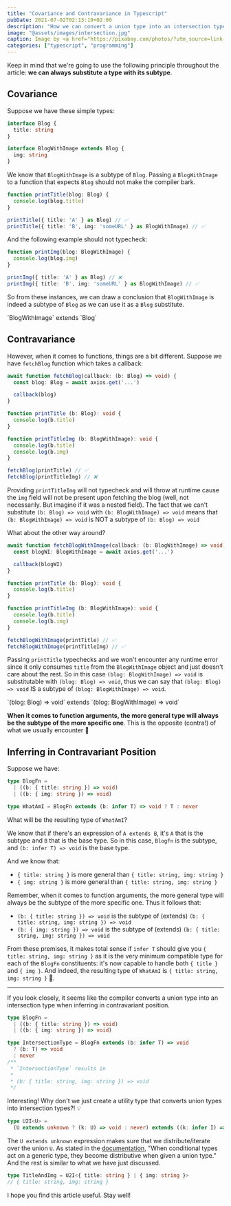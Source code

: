 ```yaml
---
title: "Covariance and Contravariance in Typescript"
pubDate: 2021-07-02T02:13:19+02:00
description: "How we can convert a union type into an intersection type using contravariance"
image: "@assets/images/intersection.jpg"
caption: Image by <a href="https://pixabay.com/photos/?utm_source=link-attribution&amp;utm_medium=referral&amp;utm_campaign=image&amp;utm_content=984045">Free-Photos</a> from <a href="https://pixabay.com/?utm_source=link-attribution&amp;utm_medium=referral&amp;utm_campaign=image&amp;utm_content=984045">Pixabay</a>
categories: ["typescript", "programming"]
---
```


Keep in mind that we're going to use the following principle throughout the article: **we can always substitute a type with its subtype**.

## Covariance

Suppose we have these simple types:

```ts
interface Blog {
  title: string
}

interface BlogWithImage extends Blog {
  img: string
}
```

We know that `BlogWithImage` is a subtype of `Blog`. Passing a `BlogWithImage` to a function that expects `Blog` should not make the compiler bark.

```ts
function printTitle(blog: Blog) {
  console.log(blog.title)
}

printTitle({ title: 'A' } as Blog) // ✅
printTitle({ title: 'B', img: 'someURL' } as BlogWithImage) // ✅
```

And the following example should not typecheck:

```ts
function printImg(blog: BlogWithImage) {
  console.log(blog.img)
}

printImg({ title: 'A' } as Blog) // ❌
printImg({ title: 'B', img: 'someURL' } as BlogWithImage) // ✅
```

So from these instances, we can draw a conclusion that `BlogWithImage` is indeed a subtype of `Blog` as we can use it as a `Blog` substitute.

<Callout type="success">
  `BlogWithImage` extends `Blog`
</Callout>

## Contravariance

However, when it comes to functions, things are a bit different. Suppose we have `fetchBlog` function which takes a callback:

```ts
await function fetchBlog(callback: (b: Blog) => void) {
  const blog: Blog = await axios.get('...')

  callback(blog)
}

function printTitle (b: Blog): void {
  console.log(b.title)
}

function printTitleImg (b: BlogWithImage): void {
  console.log(b.title)
  console.log(b.img)
}

fetchBlog(printTitle) // ✅
fetchBlog(printTitleImg) // ❌
```

Providing `printTitleImg` will not typecheck and will throw at runtime cause the `img` field will not be present upon fetching the blog (well, not necessarily. But imagine if it was a nested field). The fact that we can't substitute `(b: Blog) => void` with `(b: BlogWithImage) => void` means that `(b: BlogWithImage) => void` is NOT a subtype of `(b: Blog) => void`

What about the other way around?

```ts
await function fetchBlogWithImage(callback: (b: BlogWithImage) => void) {
  const blogWI: BlogWithImage = await axios.get('...')

  callback(blogWI)
}

function printTitle (b: Blog): void {
  console.log(b.title)
}

function printTitleImg (b: BlogWithImage): void {
  console.log(b.title)
  console.log(b.img)
}

fetchBlogWithImage(printTitle) // ✅
fetchBlogWithImage(printTitleImg) // ✅
```

Passing `printTitle` typechecks and we won't encounter any runtime error since it only consumes `title` from the `BlogWithImage` object and just doesn't care about the rest. So in this case `(blog: BlogWithImage) => void` is substitutable with `(blog: Blog) => void`, thus we can say that `(blog: Blog) => void` IS a subtype of `(blog: BlogWithImage) => void`.

<Callout type="success">
  `(blog: Blog) => void` extends `(blog: BlogWithImage) => void`
</Callout>

**When it comes to function arguments, the more general type will always be the subtype of the more specific one**. This is the opposite (contra!) of what we usually encounter 🙂

## Inferring in Contravariant Position

Suppose we have:

```ts
type BlogFn =
  | ((b: { title: string }) => void)
  | ((b: { img: string }) => void)

type WhatAmI = BlogFn extends (b: infer T) => void ? T : never
```

What will be the resulting type of `WhatAmI`?

We know that if there's an expression of `A extends B`, it's `A` that is the subtype and `B` that is the base type. So in this case, `BlogFn` is the subtype, and `(b: infer T) => void` is the base type.

And we know that:
- `{ title: string }` is more general than `{ title: string, img: string }`
- `{ img: string }` is more general than `{ title: string, img: string }`

Remember, when it comes to function arguments, the more general type will always be the subtype of the more specific one. Thus it follows that:

- `(b: { title: string }) => void` is the subtype of (extends) `(b: { title: string, img: string }) => void`
- `(b: { img: string }) => void` is the subtype of (extends) `(b: { title: string, img: string }) => void`

From these premises, it makes total sense if `infer T` should give you `{ title: string, img: string }` as it is the very minimum compatible type for each of the `BlogFn` constituents: it's now capable to handle both `{ title }` and `{ img }`. And indeed, the resulting type of `WhatAmI` is `{ title: string, img: string }` 🙂.

---

If you look closely, it seems like the compiler converts a union type into an intersection type when inferring in contravariant position.

```ts
type BlogFn =
  | ((b: { title: string }) => void)
  | ((b: { img: string }) => void)

type IntersectionType = BlogFn extends (b: infer T) => void
  ? (b: T) => void
  : never
/**
 * `IntersectionType` results in
 *
 * (b: { title: string, img: string }) => void
 */
```

Interesting! Why don't we just create a utility type that converts union types into intersection types?! 💡

```ts
type U2I<U> =
  (U extends unknown ? (k: U) => void : never) extends ((k: infer I) => void) ? I : never
```

The `U extends unknown` expression makes sure that we distribute/iterate over the union `U`. As stated in the [documentation](https://www.typescriptlang.org/docs/handbook/2/conditional-types.html#distributive-conditional-types), "When conditional types act on a generic type, they become distributive when given a union type." And the rest is similar to what we have just discussed.

```ts
type TitleAndImg = U2I<{ title: string } | { img: string }>
// { title: string, img: string }
```

I hope you find this article useful. Stay well!

